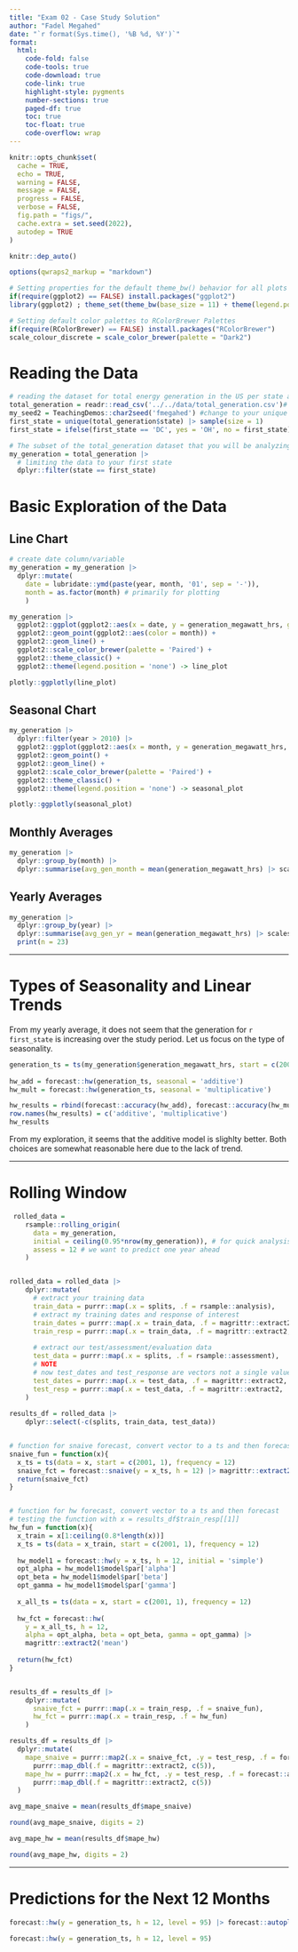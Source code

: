 ```yaml
---
title: "Exam 02 - Case Study Solution"
author: "Fadel Megahed"
date: "`r format(Sys.time(), '%B %d, %Y')`"
format: 
  html:
    code-fold: false
    code-tools: true
    code-download: true
    code-link: true
    highlight-style: pygments
    number-sections: true
    paged-df: true
    toc: true
    toc-float: true
    code-overflow: wrap
---
```



```r
knitr::opts_chunk$set(
  cache = TRUE,
  echo = TRUE,
  warning = FALSE,
  message = FALSE,
  progress = FALSE, 
  verbose = FALSE,
  fig.path = "figs/",
  cache.extra = set.seed(2022), 
  autodep = TRUE
)

knitr::dep_auto()

options(qwraps2_markup = "markdown")

# Setting properties for the default theme_bw() behavior for all plots
if(require(ggplot2) == FALSE) install.packages("ggplot2")
library(ggplot2) ; theme_set(theme_bw(base_size = 11) + theme(legend.position = 'top')) 

# Setting default color palettes to RColorBrewer Palettes
if(require(RColorBrewer) == FALSE) install.packages("RColorBrewer")
scale_colour_discrete = scale_color_brewer(palette = "Dark2")
```

# Reading the Data

```r
# reading the dataset for total energy generation in the US per state and month
total_generation = readr::read_csv('../../data/total_generation.csv')# code required to personalize your exam (run only once)
my_seed2 = TeachingDemos::char2seed('fmegahed') #change to your unique id
first_state = unique(total_generation$state) |> sample(size = 1)
first_state = ifelse(first_state == 'DC', yes = 'OH', no = first_state) #new addition for this exam

# The subset of the total_generation dataset that you will be analyzing for your exam
my_generation = total_generation |>
  # limiting the data to your first state
  dplyr::filter(state == first_state)
```


# Basic Exploration of the Data

## Line Chart

```r
# create date column/variable
my_generation = my_generation |> 
  dplyr::mutate(
    date = lubridate::ymd(paste(year, month, '01', sep = '-')),
    month = as.factor(month) # primarily for plotting
    )

my_generation |> 
  ggplot2::ggplot(ggplot2::aes(x = date, y = generation_megawatt_hrs, group = year)) +
  ggplot2::geom_point(ggplot2::aes(color = month)) +
  ggplot2::geom_line() +
  ggplot2::scale_color_brewer(palette = 'Paired') +
  ggplot2::theme_classic() +
  ggplot2::theme(legend.position = 'none') -> line_plot

plotly::ggplotly(line_plot)
```

## Seasonal Chart

```r

my_generation |> 
  dplyr::filter(year > 2010) |> 
  ggplot2::ggplot(ggplot2::aes(x = month, y = generation_megawatt_hrs, group = year, color = as.factor(year))) +
  ggplot2::geom_point() +
  ggplot2::geom_line() +
  ggplot2::scale_color_brewer(palette = 'Paired') +
  ggplot2::theme_classic() +
  ggplot2::theme(legend.position = 'none') -> seasonal_plot

plotly::ggplotly(seasonal_plot)
```


## Monthly Averages

```r
my_generation |> 
  dplyr::group_by(month) |> 
  dplyr::summarise(avg_gen_month = mean(generation_megawatt_hrs) |> scales::comma()) 
```


## Yearly Averages

```r
my_generation |> 
  dplyr::group_by(year) |> 
  dplyr::summarise(avg_gen_yr = mean(generation_megawatt_hrs) |> scales::comma()) |> 
  print(n = 23)
```


---

# Types of Seasonality and Linear Trends

From my yearly average, it does not seem that the generation for `r first_state` is increasing over the study period. Let us focus on the type of seasonality. 

```r
generation_ts = ts(my_generation$generation_megawatt_hrs, start = c(2001,1), frequency = 12)
  
hw_add = forecast::hw(generation_ts, seasonal = 'additive')
hw_mult = forecast::hw(generation_ts, seasonal = 'multiplicative')

hw_results = rbind(forecast::accuracy(hw_add), forecast::accuracy(hw_mult))
row.names(hw_results) = c('additive', 'multiplicative')
hw_results
```

From my exploration, it seems that the additive model is slighlty better. Both choices are somewhat reasonable here due to the lack of trend.


---

# Rolling Window

```r
 rolled_data = 
    rsample::rolling_origin(
      data = my_generation, 
      initial = ceiling(0.95*nrow(my_generation)), # for quick analysis
      assess = 12 # we want to predict one year ahead
    )


rolled_data = rolled_data |> 
    dplyr::mutate(
      # extract your training data
      train_data = purrr::map(.x = splits, .f = rsample::analysis),
      # extract my training dates and response of interest
      train_dates = purrr::map(.x = train_data, .f = magrittr::extract2, 'date'),
      train_resp = purrr::map(.x = train_data, .f = magrittr::extract2, 'generation_megawatt_hrs'),
      
      # extract our test/assessment/evaluation data
      test_data = purrr::map(.x = splits, .f = rsample::assessment),
      # NOTE
      # now test_dates and test_response are vectors not a single value
      test_dates = purrr::map(.x = test_data, .f = magrittr::extract2, 'date'),
      test_resp = purrr::map(.x = test_data, .f = magrittr::extract2, 'generation_megawatt_hrs')
    )
  
results_df = rolled_data |> 
    dplyr::select(-c(splits, train_data, test_data))


# function for snaive forecast, convert vector to a ts and then forecast
snaive_fun = function(x){
  x_ts = ts(data = x, start = c(2001, 1), frequency = 12)
  snaive_fct = forecast::snaive(y = x_ts, h = 12) |> magrittr::extract2('mean')
  return(snaive_fct)
}


# function for hw forecast, convert vector to a ts and then forecast
# testing the function with x = results_df$train_resp[[1]]
hw_fun = function(x){
  x_train = x[1:ceiling(0.8*length(x))]
  x_ts = ts(data = x_train, start = c(2001, 1), frequency = 12)
  
  hw_model1 = forecast::hw(y = x_ts, h = 12, initial = 'simple')
  opt_alpha = hw_model1$model$par['alpha']
  opt_beta = hw_model1$model$par['beta']
  opt_gamma = hw_model1$model$par['gamma']
  
  x_all_ts = ts(data = x, start = c(2001, 1), frequency = 12)
  
  hw_fct = forecast::hw(
    y = x_all_ts, h = 12, 
    alpha = opt_alpha, beta = opt_beta, gamma = opt_gamma) |>
    magrittr::extract2('mean')
  
  return(hw_fct)
}


results_df = results_df |> 
    dplyr::mutate(
      snaive_fct = purrr::map(.x = train_resp, .f = snaive_fun),
      hw_fct = purrr::map(.x = train_resp, .f = hw_fun)
    )

results_df = results_df |> 
  dplyr::mutate(
    mape_snaive = purrr::map2(.x = snaive_fct, .y = test_resp, .f = forecast::accuracy) |>
      purrr::map_dbl(.f = magrittr::extract2, c(5)),
    mape_hw = purrr::map2(.x = hw_fct, .y = test_resp, .f = forecast::accuracy) |>
      purrr::map_dbl(.f = magrittr::extract2, c(5))
  )

avg_mape_snaive = mean(results_df$mape_snaive)

round(avg_mape_snaive, digits = 2) 

avg_mape_hw = mean(results_df$mape_hw)

round(avg_mape_hw, digits = 2)

```


---

# Predictions for the Next 12 Months

```r
forecast::hw(y = generation_ts, h = 12, level = 95) |> forecast::autoplot()

forecast::hw(y = generation_ts, h = 12, level = 95)
```

